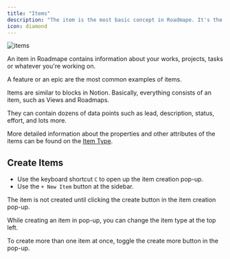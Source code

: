 ```yaml
---
title: "Items"
description: "The item is the most basic concept in Roadmape. It's the backbone of everything."
icon: diamond
---
```


![items](/images/items.png)

An item in Roadmape contains information about your works, projects, tasks or whatever you're working on.

A feature or an epic are the most common examples of items.

Items are similar to blocks in Notion. Basically, everything consists of an item, such as Views and Roadmaps.

They can contain dozens of data points such as lead, description, status, effort, and lots more.

<Info>More detailed information about the properties and other attributes of the items can be found on the [Item Type](/understanding-items/item-types).</Info>

## Create Items

- Use the keyboard shortcut `C` to open up the item creation pop-up.
- Use the `+ New Item` button at the sidebar.

<Note>The item is not created until clicking the create button in the item creation pop-up.</Note>

<Info>While creating an item in pop-up, you can change the item type at the top left.</Info>

<Info>To create more than one item at once, toggle the create more button in the pop-up.</Info>


